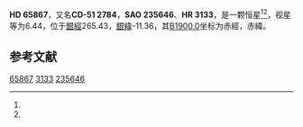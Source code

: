 {{Starbox begin
| name = HD 65867
}}
{{Starbox observe
| epoch = [[J2000.0|J2000.0]]
| constell = {{星座名待查}}<ref name=SIMBAD>{{cite web
 | url=http://simbad.u-strasbg.fr/simbad/sim-id?Ident=HR+3133
 | title=Pulsating variable Star
 | publisher=Centre de Données astronomiques de Strasbourg
 | work=SIMBAD
 | accessdate=2012-07-13
 | archive-date=2020-02-03
 | archive-url=https://web.archive.org/web/20200203112839/http://simbad.u-strasbg.fr/simbad/sim-id?Ident=HR+3133
 | dead-url=no
 }}</ref><ref name=DATA>{{cite web
 | url=http://vizier.u-strasbg.fr/viz-bin/VizieR-5?-out.add=.&-source=5050&-corr=PK=HR&-out.max=9999&HR=3133
 | title=VizieR Detailed Page
 | accessdate=2012-07-13
 | archive-date=2016-03-05
 | archive-url=https://web.archive.org/web/20160305021653/http://vizier.u-strasbg.fr/viz-bin/VizieR-5?-out.add=.&-source=5050&-corr=PK=HR&-out.max=9999&HR=3133
 | dead-url=no
 }}</ref>
| 星官 = 
| ra = {{RA|7|58|21.4}}<ref name=SIMBAD /><ref name=DATA />
| dec = {{DEC|-51|26|55}}<ref name=SIMBAD /><ref name=DATA />
| appmag_v = 6.44<ref name=SIMBAD /><ref name=DATA />
}}
{{Starbox character
| class = A8-9IV<ref name=SIMBAD /><ref name=DATA />
| b-v = 0.25<ref name=SIMBAD /><ref name=DATA />
| u-b = <ref name=SIMBAD /><ref name=DATA />
| r-i = <ref name=SIMBAD /><ref name=DATA />
| variable = 
}}
{{Starbox astrometry
| radial_v = 
| prop_mo_ra = 10
| parallax = 
| p_error = 
}}
{{Starbox catalog
| names =CD-51 2784，[[SAO星表|SAO]] 235646，[[HD星表|HD]] 65867，[[HR星表|HR]] 3133}}
{{Starbox reference |Simbad=HR+3133}}
{{Starbox end}}

'''HD 65867'''，又名'''CD-51 2784'''，'''SAO 235646'''、'''HR 3133'''，是一颗恒星<ref name=SIMBAD /><ref name=DATA />，视星等为6.44，位于[[銀道座標系|銀經]]265.43，[[銀道座標系|銀緯]]-11.36，其[[B1900.0|B1900.0]]坐标为赤經{{RA|7|55|40.1}}，赤緯{{DEC|-51|-11.36|39}}。

== 参考文献 ==
{{reflist}}

{{star-stub}}

[[Category:HD和HDE天體|65867]]
[[Category:HR天體|3133]]
[[Category:SAO天體|235646]]